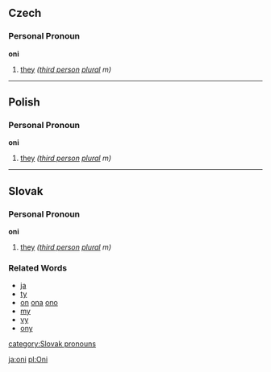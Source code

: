 ==Czech==
===Personal Pronoun===
'''oni'''
# [[they]] ''([[third person]] [[plural]] m)''

----
==Polish==
===Personal Pronoun===
'''oni'''
# [[they]] ''([[third person]] [[plural]] m)''

----

==Slovak==
===Personal Pronoun===
'''oni'''
# [[they]] ''([[third person]] [[plural]] m)''
===Related Words===
*[[ja]]
*[[ty]]
*[[on]] [[ona]] [[ono]]
*[[my]]
*[[vy]]
*[[ony]]

[[category:Slovak pronouns]]

[[ja:oni]]
[[pl:Oni]]